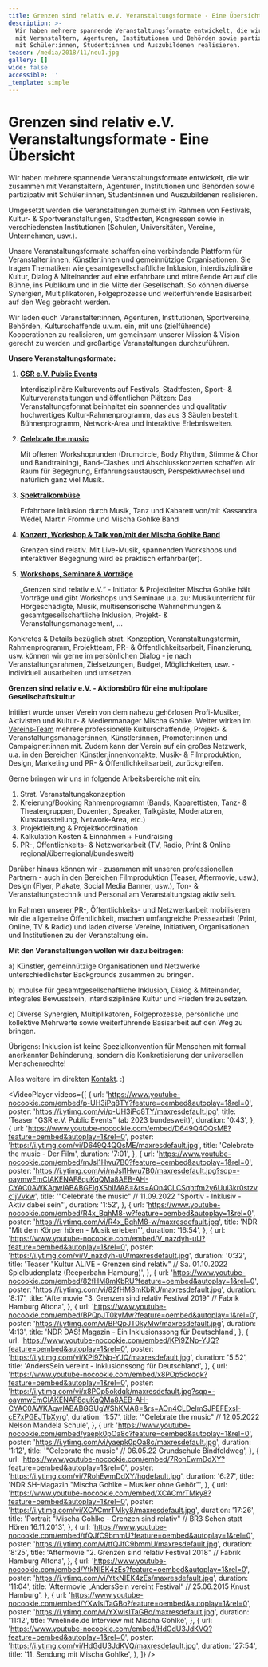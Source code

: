 ```yaml
---
title: Grenzen sind relativ e.V. Veranstaltungsformate - Eine Übersicht
description: >-
  Wir haben mehrere spannende Veranstaltungsformate entwickelt, die wir zusammen
  mit Veranstaltern, Agenturen, Institutionen und Behörden sowie partizipativ
  mit Schüler:innen, Student:innen und Auszubildenen realisieren.
teaser: /media/2018/11/neu1.jpg
gallery: []
wide: false
accessible: ''
_template: simple
---
```


# Grenzen sind relativ e.V. Veranstaltungsformate - Eine Übersicht

Wir haben mehrere spannende Veranstaltungsformate entwickelt, die wir zusammen mit Veranstaltern, Agenturen, Institutionen und Behörden sowie partizipativ mit Schüler:innen, Student:innen und Auszubildenen realisieren.

Umgesetzt werden die Veranstaltungen zumeist im Rahmen von Festivals, Kultur- & Sportveranstaltungen, Stadtfesten, Kongressen sowie in verschiedensten Institutionen (Schulen, Universitäten, Vereine, Unternehmen, usw.).

Unsere Veranstaltungsformate schaffen eine verbindende Plattform für Veranstalter:innen, Künstler:innen und gemeinnützige Organisationen. Sie tragen Thematiken wie gesamtgesellschaftliche Inklusion, interdisziplinäre Kultur, Dialog & Miteinander auf eine erfahrbare und mitreißende Art auf die Bühne, ins Publikum und in die Mitte der Gesellschaft. So können diverse Synergien, Multiplikatoren, Folgeprozesse und weiterführende Basisarbeit auf den Weg gebracht werden.

Wir laden euch Veranstalter:innen, Agenturen, Institutionen, Sportvereine, Behörden, Kulturschaffende u.v.m. ein, mit uns (zielführende) Kooperationen zu realisieren, um gemeinsam unserer Mission & Vision gerecht zu werden und großartige Veranstaltungen durchzuführen.

**Unsere Veranstaltungsformate:**

1. [**GSR e.V. Public Events**](/aktivitaeten/projekte-und-veranstaltungen/veranstaltungsformate-fuer-dein-event/support-inklusion)

   Interdisziplinäre Kulturevents auf Festivals, Stadtfesten, Sport- & Kulturveranstaltungen und öffentlichen Plätzen: Das Veranstaltungsformat beinhaltet ein spannendes und qualitativ hochwertiges Kultur-Rahmenprogramm, das aus 3 Säulen besteht: Bühnenprogramm, Network-Area und interaktive Erlebniswelten.

2. [**Celebrate the music**](/aktivitaeten/projekte-und-veranstaltungen/celebrate-the-music/ab-2023-celebrate-the-music-bundesweit)

   Mit offenen Workshoprunden (Drumcircle, Body Rhythm, Stimme & Chor und Bandtraining), Band-Clashes und Abschlusskonzerten schaffen wir Raum für Begegnung, Erfahrungsaustausch, Perspektivwechsel und natürlich ganz viel Musik.

3. [**Spektralkombüse**](/aktivitaeten/projekte-und-veranstaltungen/veranstaltungsformate-fuer-dein-event/spektralkombuese)

   Erfahrbare Inklusion durch Musik, Tanz und Kabarett von/mit Kassandra Wedel, Martin Fromme und Mischa Gohlke Band

4. [**Konzert, Workshop & Talk von/mit der Mischa Gohlke Band**](/aktivitaeten/projekte-und-veranstaltungen/veranstaltungsformate-fuer-dein-event/konzert-workshops-talk-von-mit-der-mischa-gohlke-band)

   Grenzen sind relativ. Mit Live-Musik, spannenden Workshops und interaktiver Begegnung wird es praktisch erfahrbar(er).

5. [**Workshops, Seminare & Vorträge**](/aktivitaeten/musikunterricht-workshops-coaching/workshops-seminare-vortraege/allgemeine-infos-workshops-seminare-vortrage)

   „Grenzen sind relativ e.V.“ - Initiator & Projektleiter Mischa Gohlke hält Vorträge und gibt Workshops und Seminare u.a. zu: Musikunterricht für Hörgeschädigte, Musik, multisensorische Wahrnehmungen & gesamtgesellschaftliche Inklusion, Projekt- & Veranstaltungsmanagement, ...

Konkretes & Details bezüglich strat. Konzeption, Veranstaltungstermin, Rahmenprogramm, Projektteam, PR- & Öffentlichkeitsarbeit, Finanzierung, usw. können wir gerne im persönlichen Dialog - je nach Veranstaltungsrahmen, Zielsetzungen, Budget, Möglichkeiten, usw. - individuell ausarbeiten und umsetzen.

**Grenzen sind relativ e.V. - Aktionsbüro für eine multipolare Gesellschaftskultur**

Initiiert wurde unser Verein von dem nahezu gehörlosen Profi-Musiker, Aktivisten und Kultur- & Medienmanager Mischa Gohlke. Weiter wirken im [Vereins-Team](/ueber-uns/das-team/alle) mehrere professionelle Kulturschaffende, Projekt- & Veranstaltungsmanager:innen, Künstler:innen, Promoter:innen und Campaigner:innen mit. Zudem kann der Verein auf ein großes Netzwerk, u.a. in den Bereichen Künstler:innenkontakte, Musik- & Filmproduktion, Design, Marketing und PR- & Öffentlichkeitsarbeit, zurückgreifen.

Gerne bringen wir uns in folgende Arbeitsbereiche mit ein:

1. Strat. Veranstaltungskonzeption
2. Kreierung/Booking Rahmenprogramm (Bands, Kabarettisten, Tanz- & Theatergruppen, Dozenten, Speaker, Talkgäste, Moderatoren, Kunstausstellung, Network-Area, etc.)
3. Projektleitung & Projektkoordination
4. Kalkulation Kosten & Einnahmen + Fundraising
5. PR-, Öffentlichkeits- & Netzwerkarbeit (TV, Radio, Print & Online regional/überregional/bundesweit)

Darüber hinaus können wir - zusammen mit unseren professionellen Partnern - auch in den Bereichen Filmproduktion (Teaser, Aftermovie, usw.), Design (Flyer, Plakate, Social Media Banner, usw.), Ton- & Veranstaltungstechnik und Personal am Veranstaltungstag aktiv sein.

Im Rahmen unserer PR-, Öffentlichkeits- und Netzwerkarbeit mobilisieren wir die allgemeine Öffentlichkeit, machen umfangreiche Pressearbeit (Print, Online, TV & Radio) und laden diverse Vereine, Initiativen, Organisationen und Institutionen zu der Veranstaltung ein.

**Mit den Veranstaltungen wollen wir dazu beitragen:**

a) Künstler, gemeinnützige Organisationen und Netzwerke unterschiedlichster Backgrounds zusammen zu bringen.

b) Impulse für gesamtgesellschaftliche Inklusion, Dialog & Miteinander, integrales Bewusstsein, interdisziplinäre Kultur und Frieden freizusetzen.

c) Diverse Synergien, Multiplikatoren, Folgeprozesse, persönliche und kollektive Mehrwerte sowie weiterführende Basisarbeit auf den Weg zu bringen.

Übrigens: Inklusion ist keine Spezialkonvention für Menschen mit formal anerkannter Behinderung, sondern die Konkretisierung der universellen Menschenrechte!

Alles weitere im direkten [Kontakt](/kontakt). :)

<VideoPlayer
  videos={[
    {
      url: 'https://www.youtube-nocookie.com/embed/p-UH3iPq8TY?feature=oembed&autoplay=1&rel=0',
      poster: 'https://i.ytimg.com/vi/p-UH3iPq8TY/maxresdefault.jpg',
      title: 'Teaser "GSR e.V. Public Events" (ab 2023 bundesweit)',
      duration: '0:43',
    },
    {
      url: 'https://www.youtube-nocookie.com/embed/D649Q4QQsME?feature=oembed&autoplay=1&rel=0',
      poster: 'https://i.ytimg.com/vi/D649Q4QQsME/maxresdefault.jpg',
      title: 'Celebrate the music - Der Film',
      duration: '7:01',
    },
    {
      url: 'https://www.youtube-nocookie.com/embed/mJsl1Hwu7B0?feature=oembed&autoplay=1&rel=0',
      poster:
        'https://i.ytimg.com/vi/mJsl1Hwu7B0/maxresdefault.jpg?sqp=-oaymwEmCIAKENAF8quKqQMa8AEB-AH-CYAC0AWKAgwIABABGFIgXShlMA8=&rs=AOn4CLCSqhtfm2y6Uui3kr0stzvc1jVvkw',
      title:
        '"Celebrate the music" // 11.09.2022 "Sportiv - Inklusiv - Aktiv dabei sein"',
      duration: '1:52',
    },
    {
      url: 'https://www.youtube-nocookie.com/embed/R4x_BqhM8-w?feature=oembed&autoplay=1&rel=0',
      poster: 'https://i.ytimg.com/vi/R4x_BqhM8-w/maxresdefault.jpg',
      title: 'NDR "Mit dem Körper hören - Musik erleben"',
      duration: '16:54',
    },
    {
      url: 'https://www.youtube-nocookie.com/embed/V_nazdyh-uU?feature=oembed&autoplay=1&rel=0',
      poster: 'https://i.ytimg.com/vi/V_nazdyh-uU/maxresdefault.jpg',
      duration: '0:32',
      title:
        'Teaser "Kultur ALIVE - Grenzen sind relativ" // Sa. 01.10.2022 Spielbudenplatz (Reeperbahn Hamburg)',
    },
    {
      url: 'https://www.youtube-nocookie.com/embed/82fHM8mKbRU?feature=oembed&autoplay=1&rel=0',
      poster: 'https://i.ytimg.com/vi/82fHM8mKbRU/maxresdefault.jpg',
      duration: '8:17',
      title:
        'Aftermovie "3. Grenzen sind relativ Festival 2019" // Fabrik Hamburg Altona',
    },
    {
      url: 'https://www.youtube-nocookie.com/embed/BPQpJT0kyMw?feature=oembed&autoplay=1&rel=0',
      poster: 'https://i.ytimg.com/vi/BPQpJT0kyMw/maxresdefault.jpg',
      duration: '4:13',
      title: 'NDR DAS! Magazin - Ein Inklusionssong für Deutschland',
    },
    {
      url: 'https://www.youtube-nocookie.com/embed/KPi9ZNp-YJQ?feature=oembed&autoplay=1&rel=0',
      poster: 'https://i.ytimg.com/vi/KPi9ZNp-YJQ/maxresdefault.jpg',
      duration: '5:52',
      title: 'AndersSein vereint - Inklusionssong für Deutschland',
    },
    {
      url: 'https://www.youtube-nocookie.com/embed/x8POp5okdqk?feature=oembed&autoplay=1&rel=0',
      poster:
        'https://i.ytimg.com/vi/x8POp5okdqk/maxresdefault.jpg?sqp=-oaymwEmCIAKENAF8quKqQMa8AEB-AH-CYAC0AWKAgwIABABGGUgWShKMA8=&rs=AOn4CLDelmSJPEFExsI-cE7xPGEJTbXyrg',
      duration: '1:57',
      title: '"Celebrate the music" // 12.05.2022 Nelson Mandela Schule',
    },
    {
      url: 'https://www.youtube-nocookie.com/embed/yaepk0pOa8c?feature=oembed&autoplay=1&rel=0',
      poster: 'https://i.ytimg.com/vi/yaepk0pOa8c/maxresdefault.jpg',
      duration: '1:12',
      title: '"Celebrate the music" // 06.05.22 Grundschule Bindfeldweg',
    },
    {
      url: 'https://www.youtube-nocookie.com/embed/7RohEwmDdXY?feature=oembed&autoplay=1&rel=0',
      poster: 'https://i.ytimg.com/vi/7RohEwmDdXY/hqdefault.jpg',
      duration: '6:27',
      title: 'NDR SH-Magazin "Mischa Gohlke - Musiker ohne Gehör"',
    },
    {
      url: 'https://www.youtube-nocookie.com/embed/XCACmrTMky8?feature=oembed&autoplay=1&rel=0',
      poster: 'https://i.ytimg.com/vi/XCACmrTMky8/maxresdefault.jpg',
      duration: '17:26',
      title:
        'Portrait "Mischa Gohlke - Grenzen sind relativ" // BR3 Sehen statt Hören 16.11.2013',
    },
    {
      url: 'https://www.youtube-nocookie.com/embed/tfQJfC9bmmU?feature=oembed&autoplay=1&rel=0',
      poster: 'https://i.ytimg.com/vi/tfQJfC9bmmU/maxresdefault.jpg',
      duration: '8:25',
      title:
        'Aftermovie "2. Grenzen sind relativ Festival 2018" // Fabrik Hamburg Altona',
    },
    {
      url: 'https://www.youtube-nocookie.com/embed/YtkNIEK4zEs?feature=oembed&autoplay=1&rel=0',
      poster: 'https://i.ytimg.com/vi/YtkNIEK4zEs/maxresdefault.jpg',
      duration: '11:04',
      title:
        'Aftermovie „AndersSein vereint Festival“ // 25.06.2015 Knust Hamburg',
    },
    {
      url: 'https://www.youtube-nocookie.com/embed/YXwlsITaGBo?feature=oembed&autoplay=1&rel=0',
      poster: 'https://i.ytimg.com/vi/YXwlsITaGBo/maxresdefault.jpg',
      duration: '11:12',
      title: 'Amelinde.de Interview mit Mischa Gohlke',
    },
    {
      url: 'https://www.youtube-nocookie.com/embed/HdGdU3JdKVQ?feature=oembed&autoplay=1&rel=0',
      poster: 'https://i.ytimg.com/vi/HdGdU3JdKVQ/maxresdefault.jpg',
      duration: '27:54',
      title: '11. Sendung mit Mischa Gohlke',
    },
  ]}
/>
